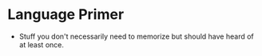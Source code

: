 # Language Primer

<Notes>

  * Stuff you don't necessarily need to memorize but should have heard of at
  least once.

</Notes>
